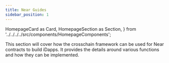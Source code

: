 ```yaml
---
title: Near Guides
sidebar_position: 1
---
```


  HomepageCard as Card,
  HomepageSection as Section,
} from '../../../../src/components/HomepageComponents';

This section will cover how the crosschain framework can be used for Near contracts to build iDapps. It provides the details around various functions and how they can be implemented.

<Section>
    <Card
    title="iDapp Functions"
    description="Understand the various functions Crosstalk provides to create your iDapp."
    to="near-guides/idapp-functions"
  />
  <Card
    title="Additional Security Module"
    description="How iDapps can use ASM to add another layer of security as required."
    to="near-guides/asm-implementation"
  />

  </Section>